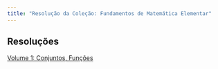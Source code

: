 ```yaml
---
title: "Resolução da Coleção: Fundamentos de Matemática Elementar"
---
```


## Resoluções

<p>
  <a href="_site/_books/fme-vol-01/_book/Resolução-do-Livro-Fundamentos-de-Matemática-Elementar.pdf" target="_blank">Volume 1: Conjuntos, Funções</a>
</p>